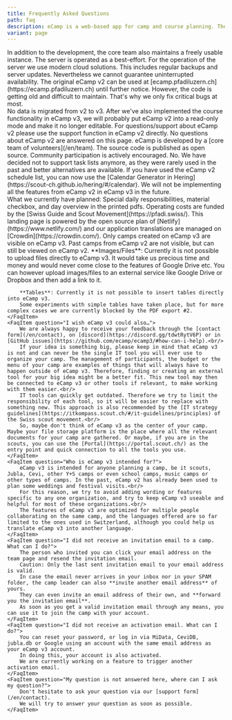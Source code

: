 ```yaml
---
title: Frequently Asked Questions
path: faq
description: eCamp is a web-based app for camp and course planning. The application is specialised for camps and courses of youth associations and for Y+S offers in the sport of camp sports/trekking. However, it is open to all interested parties, whether youth associations, school camps or other sports.
variant: page
---
```



<FaqSection title="Questions & Answers">
    <FaqItem question="How secure is my data at eCamp?">
        In addition to the development, the core team also maintains a freely usable
        instance. The server is operated as a best-effort. For the operation of the server we use modern cloud solutions.
        This includes regular backups and server updates. Nevertheless we cannot
        guarantee uninterrupted availability.
    </FaqItem>
    <FaqItem question="What will happen to eCamp v2?">
        The original eCamp v2 can be used at [ecamp.pfadiluzern.ch](https://ecamp.pfadiluzern.ch) until further notice.
        However, the code is getting old and difficult to maintain. That's why we only fix critical bugs at most.<br/>
        No data is migrated from v2 to v3. After we've also implemented the course functionality in eCamp v3,
        we will probably put eCamp v2 into a read-only mode and make it no longer editable.
    </FaqItem>
    <FaqItem question="I have a question about eCamp v2">
        For questions/support about eCamp v2 please use the support function in
        eCamp v2 directly. No questions about eCamp v2 are answered on
        this page.
    </FaqItem>
    <FaqItem question="Who is behind eCamp?">
        eCamp is developed by a [core team of volunteers](/en/team). The source code is published as
        open source. Community participation is actively encouraged.
    </FaqItem>
    <FaqItem question="Can I add tasks/todos in eCamp?">
        No. We have decided not to support task lists anymore,
        as they were rarely used in the past and better alternatives are available.
        If you have used the eCamp v2 schedule list,
        you can now use the [Calendar Generator in Hering](https://scout-ch.github.io/hering/#/calendar).
    </FaqItem>
    <FaqItem question="I miss the feature…">
        We will not be implementing all the features from eCamp v2 in eCamp v3 in the future.<br/>
        What we currently have planned: Special daily responsibilities, material checkbox,
        and day overview in the printed pdfs.
    </FaqItem>
    <FaqItem question="Does anybody support you financially?">
        Operating costs are funded by the [Swiss Guide and Scout Movement](https://pfadi.swiss/).
        This landing page is powered by the open source plan of [Netlify](https://www.netlify.com/)
        and our application translations are managed on [Crowdin](https://crowdin.com/).
    </FaqItem>
    <FaqItem question="Are past camps also visible on eCamp v3?">
        Only camps created on eCamp v3 are visible on eCamp v3.
        Past camps from eCamp v2 are not visible, but can still be viewed on eCamp v2.
    </FaqItem>
    <FaqItem question="How can I add images, files or tables?">
        **Images/Files**: Currently it is not possible to upload files directly to eCamp v3.
        It would take us precious time and money and would never come close to the features of Google Drive etc.
        You can however upload images/files to an external service like Google Drive or Dropbox and then add a link to it.

        **Tables**: Currently it is not possible to insert tables directly into eCamp v3.
        Some experiments with simple tables have taken place, but for more complex cases we are currently blocked by the PDF export #2.
    </FaqItem>
    <FaqItem question="I wish eCamp v3 could also…">
        We are always happy to receive your feedback through the [contact form](/en/contact), on [discord](https://discord.gg/tdwtRytV6P) or in [GitHub issues](https://github.com/ecamp/ecamp3/#how-can-i-help).<br/>
        If your idea is something big, please keep in mind that eCamp v3 is not and can never be the single IT tool you will ever use to organize your camp. The management of participants, the budget or the menu of your camp are examples of things that will always have to happen outside of eCamp v3. Therefore, finding or creating an external tool for your big idea might be a better fit. This new tool may then be connected to eCamp v3 or other tools if relevant, to make working with them easier.<br/>
        IT tools can quickly get outdated. Therefore we try to limit the responsibility of each tool, so it will be easier to replace with something new. This approach is also recommended by the [IT strategy guidelines](https://itkompass.scout.ch/#/it-guidelines/principles) of the Swiss scout movement.<br/>
        So, maybe don't think of eCamp v3 as the center of your camp. Maybe your file storage platform is the place where all the relevant documents for your camp are gathered. Or maybe, if you are in the scouts, you can use the [Portal](https://portal.scout.ch/) as the entry point and quick connection to all the tools you use.
    </FaqItem>
    <FaqItem question="Who is eCamp v3 intended for?">
        eCamp v3 is intended for anyone planning a camp, be it scouts, Jubla, Cevi, other Y+S camps or even school camps, music camps or other types of camps. In the past, eCamp v2 has already been used to plan some weddings and festival visits.<br/>
        For this reason, we try to avoid adding wording or features specific to any one organization, and try to keep eCamp v3 useable and helpful for most of these organizations.<br/>
        The features of eCamp v3 are optimized for multiple people collaborating on the same camp, and the languages offered are so far limited to the ones used in Switzerland, although you could help us translate eCamp v3 into another language.
    </FaqItem>
    <FaqItem question="I did not receive an invitation email to a camp. What can I do?">
        The person who invited you can click your email address on the team page and resend the invitation email.
        Caution: Only the last sent invitation email to your email address is valid.
        In case the email never arrives in your inbox nor in your SPAM folder, the camp leader can also **invite another email address** of yours.
        They can even invite an email address of their own, and **forward you the invitation email**.
        As soon as you get a valid invitation email through any means, you can use it to join the camp with your account.
    </FaqItem>
    <FaqItem question="I did not receive an activation email. What can I do?">
        You can reset your password, or log in via MiData, CeviDB, jubla.db or Google using an account with the same email address as your eCamp v3 account.
        In doing this, your account is also activated.
        We are currently working on a feature to trigger another activation email.
    </FaqItem>
    <FaqItem question="My question is not answered here, where can I ask my question?">
        Don't hesitate to ask your question via our [support form](/en/contact).
        We will try to answer your question as soon as possible.
    </FaqItem>
</FaqSection>
